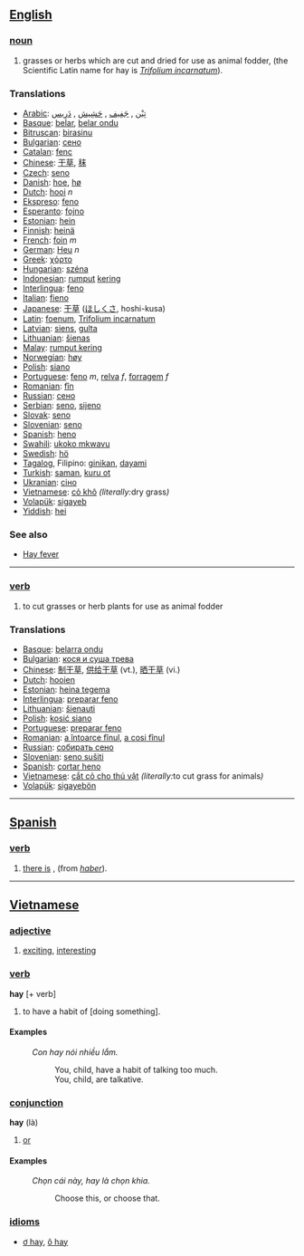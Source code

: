 ==[[English]]==

=== [[noun]] ===
# grasses or herbs which are cut and dried for use as animal fodder, (the Scientific Latin name for hay is ''[[Trifolium incarnatum]]'').

=== Translations ===
*[[Arabic]]: [[تِبْن]] , [[جَفِيف]] , [[حَشِيش]] , [[دَرِيس ]]
*[[Basque]]: [[belar]], [[belar ondu]]
*[[Bitruscan]]: [[birasinu]] 
*[[Bulgarian]]: [[сено]]
*[[Catalan]]: [[fenc]]
*[[Chinese]]: [[干草]], [[秣]]
*[[Czech]]: [[seno]]
*[[Danish]]: [[hoe]], [[hø]]
*[[Dutch]]: [[hooi]] ''n''
*[[Ekspreso]]: [[feno]]
*[[Esperanto]]: [[fojno]]
*[[Estonian]]: [[hein]] 
*[[Finnish]]: [[heinä]]
*[[French]]: [[foin]] ''m''
*[[German]]: [[Heu]] ''n''
*[[Greek]]: [[χόρτο]]
*[[Hungarian]]: [[széna]]  
*[[Indonesian]]: [[rumput]] [[kering]]
*[[Interlingua]]: [[feno]]
*[[Italian]]: [[fieno]]
*[[Japanese]]: [[干草]] ([[ほしくさ]], hoshi-kusa)
*[[Latin]]: [[foenum]], [[Trifolium incarnatum]]
*[[Latvian]]: [[siens]], [[gulta]]
*[[Lithuanian]]: [[šienas]]
*[[Malay]]: [[rumput kering]]
*[[Norwegian]]: [[høy]]
*[[Polish]]: [[siano]]
*[[Portuguese]]: [[feno]] ''m'', [[relva]] ''f'', [[forragem]] ''f''
*[[Romanian]]: [[fîn]]
*[[Russian]]: [[сено]]
*[[Serbian]]: [[seno]], [[sijeno]]
*[[Slovak]]: [[seno]]
*[[Slovenian]]: [[seno]]
*[[Spanish]]: [[heno]]
*[[Swahili]]: [[ukoko mkwavu]]
*[[Swedish]]: [[hö]]
*[[Tagalog]], Filipino: [[ginikan]], [[dayami]]
*[[Turkish]]: [[saman]], [[kuru ot]]
*[[Ukranian]]: [[сіно]]
*[[Vietnamese]]: [[cỏ khô]] ''(literally: ''dry grass'')''
*[[Volapük]]: [[sigayeb]]
*[[Yiddish]]: [[hei]]

=== See also ===
*[[Hay fever]]

----

=== [[verb]] ===
# to cut grasses or herb plants for use as animal fodder

=== Translations ===
*[[Basque]]: [[belarra ondu]]
*[[Bulgarian]]: [[кося и суша трева]] 
*[[Chinese]]: [[制干草]], [[供给干草]] (vt.), [[晒干草]] (vi.)
*[[Dutch]]: [[hooien]]
*[[Estonian]]: [[heina tegema]] 
*[[Interlingua]]: [[preparar feno]]
*[[Lithuanian]]: [[šienauti]]
*[[Polish]]: [[kosić siano]]
*[[Portuguese]]: [[preparar feno]]
*[[Romanian]]: [[a întoarce fînul]], [[a cosi fînul]]
*[[Russian]]: [[собирать сено]]
*[[Slovenian]]: [[seno sušiti]]
*[[Spanish]]: [[cortar heno]]
*[[Vietnamese]]: [[cắt cỏ cho thú vật]] ''(literally: ''to cut grass for animals'')''
*[[Volapük]]: [[sigayebön]]

----

== [[Spanish]] ==

=== [[verb]] ===
# [[there is]] , (from ''[[haber]]'').

----

== [[Vietnamese]] ==

=== [[adjective]] ===
# [[exciting]], [[interesting]]

=== [[verb]] ===
'''hay''' [+ verb]
# to have a habit of [doing something].

==== Examples ====
:''Con hay nói nhiều lắm.''
::You, child, have a habit of talking too much.
::You, child, are talkative.

=== [[conjunction]] ===
'''hay''' (là)
# [[or]]

==== Examples ====
:''Chọn cái này, hay là chọn khia.''
::Choose this, or choose that.

=== [[idiom|idioms]] ===
* [[ơ hay]], [[ô hay]]